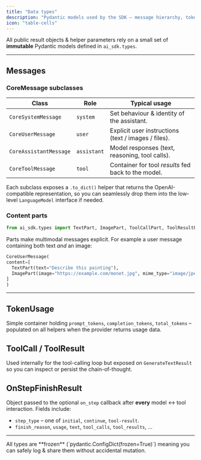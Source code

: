 ```yaml
---
title: "Data types"
description: "Pydantic models used by the SDK – message hierarchy, token usage, tool calls and more."
icon: "table-cells"
---
```



All public result objects & helper parameters rely on a small set of **immutable** Pydantic models defined in `ai_sdk.types`.

---

## Messages

### CoreMessage subclasses

| Class                  | Role        | Typical usage                                              |
| ---------------------- | ----------- | ---------------------------------------------------------- |
| `CoreSystemMessage`    | `system`    | Set behaviour & identity of the assistant.                 |
| `CoreUserMessage`      | `user`      | Explicit user instructions (text / images / files).        |
| `CoreAssistantMessage` | `assistant` | Model responses (text, reasoning, tool calls).             |
| `CoreToolMessage`      | `tool`      | Container for tool <em>results</em> fed back to the model. |

Each subclass exposes a `.to_dict()` helper that returns the OpenAI-compatible representation, so you can seamlessly drop them into the low-level `LanguageModel` interface if needed.

### Content parts

```python parts_breakdown.py lines icon="python"
from ai_sdk.types import TextPart, ImagePart, ToolCallPart, ToolResultPart
```

Parts make multimodal messages explicit. For example a user message containing both text <em>and</em> an image:

```python
CoreUserMessage(
content=[
  TextPart(text="Describe this painting"),
  ImagePart(image="https://example.com/monet.jpg", mime_type="image/jpeg"),
]
)
```

---

## TokenUsage

Simple container holding `prompt_tokens`, `completion_tokens`, `total_tokens` – populated on all helpers when the provider returns usage data.

## ToolCall / ToolResult

Used internally for the tool-calling loop but exposed on `GenerateTextResult` so you can inspect or persist the chain-of-thought.

## OnStepFinishResult

Object passed to the optional `on_step` callback after <strong>every</strong> model ↔ tool interaction. Fields include:

- `step_type` – one of `initial`, `continue`, `tool-result`.
- `finish_reason`, `usage`, `text`, `tool_calls`, `tool_results`, …

---

<Tip>
  All types are **frozen** (`pydantic.ConfigDict(frozen=True)`) meaning you can safely log & share
  them without accidental mutation.
</Tip>
